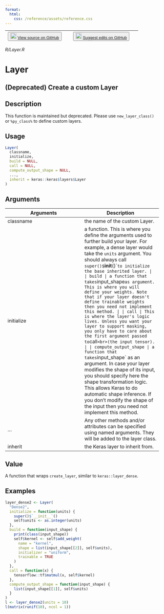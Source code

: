 ```yaml
---
format:
  html:
    css: /reference/assets/reference.css
---
```


| <button class="button"> ![](/reference/assets/GitHub-Mark-32px.png){width="20"} [View source on GitHub](https://github.com/rstudio/keras//blob/main/R/Layer.R) </button> | <button class="button"> ![](/reference/assets/GitHub-Mark-32px.png){width="20"} [Suggest edits on GitHub](https://github.com/rstudio/keras//edit/main/R/Layer.R) </button> |
|:------------------------------:|:--------------------------------------:|

*R/Layer.R*

# Layer

## (Deprecated) Create a custom Layer

## Description
This function is maintained but deprecated. Please use `new_layer_class()` or `%py_class%` to define custom layers. 


## Usage
```r
Layer( 
  classname, 
  initialize, 
  build = NULL, 
  call = NULL, 
  compute_output_shape = NULL, 
  ..., 
  inherit = keras::keras$layers$Layer 
) 
```

## Arguments
|Arguments|Description|
|---|---|
| classname | the name of the custom Layer. |
| initialize | a function. This is where you define the arguments used to further build your layer. For example, a dense layer would take the `units` argument. You should always call `super()$`__init__()`` to initialize the base inherited layer. |
| build | a function that takes `input_shape` as argument. This is where you will define your weights. Note that if your layer doesn't define trainable weights then you need not implement this method. |
| call | This is where the layer's logic lives. Unless you want your layer to support masking, you only have to care about the first argument passed to `call`<br>(the input tensor). |
| compute_output_shape | a function that takes `input_shape` as an argument. In case your layer modifies the shape of its input, you should specify here the shape transformation logic. This allows Keras to do automatic shape inference. If you don't modify the shape of the input then you need not implement this method. |
| ... | Any other methods and/or attributes can be specified using named arguments. They will be added to the layer class. |
| inherit | the Keras layer to inherit from. |



## Value
A function that wraps `create_layer`, similar to `keras::layer_dense`. 


## Examples
```r
layer_dense2 <- Layer( 
  "Dense2", 
  initialize = function(units) { 
    super()$`__init__`() 
    self$units <- as.integer(units) 
  }, 
  build = function(input_shape) { 
    print(class(input_shape)) 
    self$kernel <- self$add_weight( 
      name = "kernel", 
      shape = list(input_shape[[2]], self$units), 
      initializer = "uniform", 
      trainable = TRUE 
    ) 
  }, 
  call = function(x) { 
    tensorflow::tf$matmul(x, self$kernel) 
  }, 
  compute_output_shape = function(input_shape) { 
    list(input_shape[[1]], self$units) 
  } 
) 
l <- layer_dense2(units = 10) 
l(matrix(runif(10), ncol = 1)) 
```


